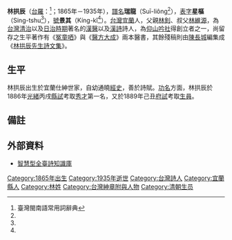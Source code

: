 {{refimprove|time=2020-08-18T12:51:36+00:00}}
{{Infobox Person  
| name        = 林拱辰
| native_name = 
| image       = File:Lim Kiong-sin.jpg
| image_size  = 
| caption     = 
| birth_date  = 1865年
| birth_place = {{QING}}[[福建臺灣省|福建臺灣省]][[臺灣府|臺灣府]][[宜蘭縣_(清朝)|宜蘭縣]] 
| death_date  = 1935年
| death_place = {{TWN-JPN}}[[臺北州|臺北州]][[宜蘭郡|宜蘭郡]][[宜蘭街|宜蘭街]]
| nationality = {{JPN-EMP}}
| ethnicity   = [[漢族|漢族]]
| 語言        = [[臺灣閩南語|臺灣閩南語]]
| 別名        = 
| Spouse      = 
| education   = 
| occupation  = [[漢醫|漢醫]]、[[詩人|詩人]]
}}
'''林拱辰'''（[[台羅|台羅]]：{{lang|tw|Lîm Kióng-sîn}}<ref name="台羅拼音來源">臺灣閩南語常用詞辭典</ref>；1865年－1935年），[[族譜|譜名]]'''瑞龍'''（Suī-liông<ref name="台羅拼音來源"></ref>），[[表字|表字]]'''星樞'''（Sing-tshu<ref name="台羅拼音來源"></ref>），[[號|號]]'''景其'''（Kíng-kî<ref name="台羅拼音來源"></ref>）。[[台灣|台灣]][[宜蘭縣|宜蘭]]人，父親[[林釗|林釗]]、叔父[[林維源|林維源]]，為[[台灣清治時期|台灣清治]]以及[[台灣日治時期|日治時期]]著名的[[漢醫|漢醫]]以及[[詩歌|漢詩]]詩人，為[[仰山吟社|仰山吟社]]得創立者之一，尚留存之生平著作有《[[冤童哂|冤童哂]]》與《[[醫方大成|醫方大成]]》兩本醫書，其餘殘稿則由[[陳長城|陳長城]]編集成《[[林拱辰先生詩文集|林拱辰先生詩文集]]》。

== 生平 ==
林拱辰出生於宜蘭仕紳世家，自幼通曉[[經|經]][[史|史]]，善於詩賦。[[功名|功名]]方面，林拱辰於1886年[[光緒|光緒]]丙戌[[縣試|縣試]]考取[[秀才|秀才]]第一名，又於1889年己丑[[府試|府試]]考取[[生員|生員]]。

== 備註 ==
{{reflist}}

==外部資料==
* [https://web.archive.org/web/20140813233802/http://xdcm.nmtl.gov.tw/twp/TWPAPP/ShowAuthorInfo.aspx?AID=935 智慧型全臺詩知識庫]

{{台灣漢詩詩人}}
[[Category:1865年出生|Category:1865年出生]]
[[Category:1935年逝世|Category:1935年逝世]]
[[Category:台灣詩人|Category:台灣詩人]]
[[Category:宜蘭縣人|Category:宜蘭縣人]]
[[Category:林姓|Category:林姓]]
[[Category:台灣紳章附與人物|Category:台灣紳章附與人物]]
[[Category:清朝生员|Category:清朝生员]]